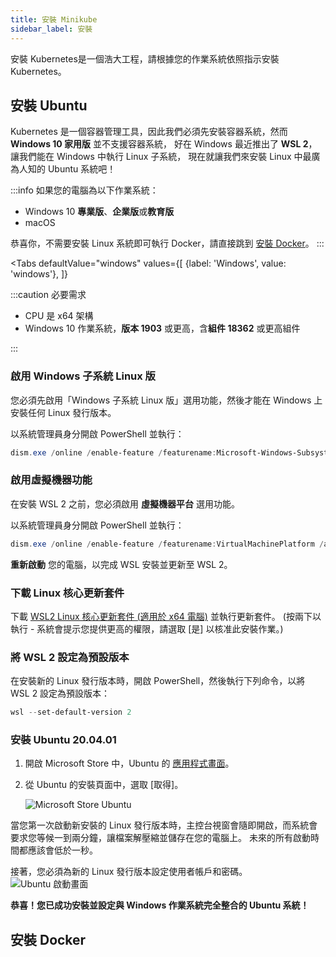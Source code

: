 ```yaml
---
title: 安裝 Minikube
sidebar_label: 安裝
---
```



安裝 Kubernetes是一個浩大工程，請根據您的作業系統依照指示安裝 Kubernetes。

## 安裝 Ubuntu

Kubernetes 是一個容器管理工具，因此我們必須先安裝容器系統，然而 **Windows 10 家用版** 並不支援容器系統，
好在 Windows 最近推出了 **WSL 2**，讓我們能在 Windows 中執行 Linux 子系統，
現在就讓我們來安裝 Linux 中最廣為人知的 Ubuntu 系統吧！

:::info
如果您的電腦為以下作業系統：

* Windows 10 **專業版**、**企業版**或**教育版**
* macOS

恭喜你，不需要安裝 Linux 系統即可執行 Docker，請直接跳到 [安裝 Docker](#安裝-docker)。
:::

<Tabs
    defaultValue="windows"
    values={[
        {label: 'Windows', value: 'windows'},
    ]}
>
<TabItem value="windows">

:::caution 必要需求

* CPU 是 x64 架構
* Windows 10 作業系統，**版本 1903** 或更高，含**組件 18362** 或更高組件

:::


### 啟用 Windows 子系統 Linux 版

您必須先啟用「Windows 子系統 Linux 版」選用功能，然後才能在 Windows 上安裝任何 Linux 發行版本。

以系統管理員身分開啟 PowerShell 並執行：

```powershell title="PowerShell"
dism.exe /online /enable-feature /featurename:Microsoft-Windows-Subsystem-Linux /all /norestart
```


### 啟用虛擬機器功能

在安裝 WSL 2 之前，您必須啟用 **虛擬機器平台** 選用功能。

以系統管理員身分開啟 PowerShell 並執行：

```powershell title="PowerShell"
dism.exe /online /enable-feature /featurename:VirtualMachinePlatform /all /norestart
```

**重新啟動** 您的電腦，以完成 WSL 安裝並更新至 WSL 2。


### 下載 Linux 核心更新套件

下載 [WSL2 Linux 核心更新套件 (適用於 x64 電腦)](https://wslstorestorage.blob.core.windows.net/wslblob/wsl_update_x64.msi)
並執行更新套件。 \(按兩下以執行 - 系統會提示您提供更高的權限，請選取 [是] 以核准此安裝作業。\)


### 將 WSL 2 設定為預設版本

在安裝新的 Linux 發行版本時，開啟 PowerShell，然後執行下列命令，以將 WSL 2 設定為預設版本：

```powershell title="PowerShell"
wsl --set-default-version 2
```


### 安裝 Ubuntu 20.04.01

1. 開啟 Microsoft Store 中，Ubuntu 的 [應用程式畫面](https://www.microsoft.com/store/productId/9NBLGGH4MSV6)。

2. 從 Ubuntu 的安裝頁面中，選取 [取得]。
    
    ![Microsoft Store Ubuntu](https://docs.microsoft.com/zh-tw/windows/wsl/media/ubuntustore.png)

當您第一次啟動新安裝的 Linux 發行版本時，主控台視窗會隨即開啟，而系統會要求您等候一到兩分鐘，讓檔案解壓縮並儲存在您的電腦上。
未來的所有啟動時間都應該會低於一秒。

接著，您必須為新的 Linux 發行版本設定使用者帳戶和密碼。
![Ubuntu 啟動畫面](https://docs.microsoft.com/zh-tw/windows/wsl/media/ubuntuinstall.png)

**恭喜！您已成功安裝並設定與 Windows 作業系統完全整合的 Ubuntu 系統！**

</TabItem>
</Tabs>


## 安裝 Docker
